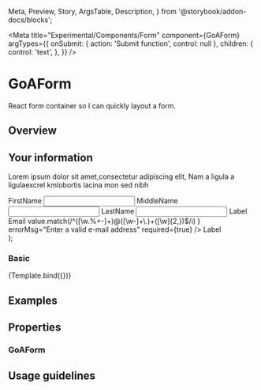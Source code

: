 
  Meta,
  Preview,
  Story,
  ArgsTable,
  Description,
} from '@storybook/addon-docs/blocks';


<Meta
  title="Experimental/Components/Form"
  component={GoAForm}
  argTypes={{
    onSubmit: { action: 'Submit function', control: null },
    children: {
      control: 'text',
    },
  }}
/>

# GoAForm

React form container so I can quickly layout a form.

## Overview

  <div>
    <h2>Your information</h2>
    <p>
      Lorem ipsum dolor sit amet,consectetur adipiscing elit, Nam a ligula a
      ligulaexcrel kmlobortis lacina mon sed nibh
    </p>
    <GoAForm {...args}>
      <span>
        <GoAFormItem>
          <label>FirstName</label>
          <input type="text" name="FirstName" />
        </GoAFormItem>
        <GoAFormItem>
          <label>MiddleName</label>
          <input type="text" name="MiddleName" />
        </GoAFormItem>
        <GoAFormItem>
          <label>LastName</label>
          <input type="text" name="LastName" />
        </GoAFormItem>
      </span>
      <GoACallout
        type="information"
        title=""
        content="Provincial Family Resource Networks (PRNS) deliver high quality."
      />
      <GoAFormItem>
        <label>Label</label>
        <GoAInput type="text" helpText="Non-standard Input" />
      </GoAFormItem>
      <GoAFormItem>
        <label>Email</label>
        <GoAInput
          name="Email"
          type="email"
          validate={(value) =>
            value.match(/^([\w.%+-]+)@([\w-]+\.)+([\w]{2,})$/i)
          }
          errorMsg="Enter a valid e-mail address"
          required={true}
        />
      </GoAFormItem>
      <GoAFormItem>
        <label>Label</label>
        <GoAInput
          name="label2"
          multiLine={true}
          helpText="Overflowing Input Field"
        />
      </GoAFormItem>
    </GoAForm>
  </div>
);

### Basic

<Canvas>
  <Story name="Basic" height="400px" args={{}}>
    {Template.bind({})}
  </Story>
</Canvas>

## Examples

## Properties

### GoAForm

<Description of={GoAForm} />
<ArgsTable of={GoAForm} />

## Usage guidelines
